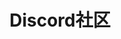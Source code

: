---
title: Discord社区
description: DC服务器条例
sidebar:
  order: 5
  badge:
    text: Discord
    variant: note
slug: community/dc-server-terms
---
